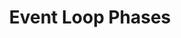 ---
id: "node_hard_001"
questionType: "MULTIPLE_CHOICE"
title: "Event Loop Phases"
description: "Which phase of the Node.js event loop handles I/O callbacks?"
difficulty: "HARD"
category: "Node.js"
options:
  - "Timers"
  - "Poll"
  - "Check"
  - "Close"
correctAnswer: 1
---